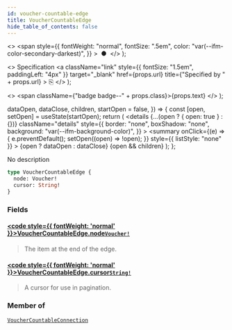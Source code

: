 ```yaml
---
id: voucher-countable-edge
title: VoucherCountableEdge
hide_table_of_contents: false
---
```


  <>
    <span
      style={{
        fontWeight: "normal",
        fontSize: ".5em",
        color: "var(--ifm-color-secondary-darkest)",
      }}
    >
      &nbsp;●&nbsp;
    </span>
  </>
);

  <>
    Specification
    <a
      className="link"
      style={{ fontSize: "1.5em", paddingLeft: "4px" }}
      target="\_blank"
      href={props.url}
      title={"Specified by " + props.url}
    >
      ⎘
    </a>
  </>
);

  <>
    <span className={"badge badge--" + props.class}>{props.text}</span>
  </>
);


  dataOpen,
  dataClose,
  children,
  startOpen = false,
}) => {
  const [open, setOpen] = useState(startOpen);
  return (
    <details
      {...(open ? { open: true } : {})}
      className="details"
      style={{
        border: "none",
        boxShadow: "none",
        background: "var(--ifm-background-color)",
      }}
    >
      <summary
        onClick={(e) => {
          e.preventDefault();
          setOpen((open) => !open);
        }}
        style={{ listStyle: "none" }}
      >
        {open ? dataOpen : dataClose}
      </summary>
      {open && children}
    </details>
  );
};

No description

```graphql
type VoucherCountableEdge {
  node: Voucher!
  cursor: String!
}
```

### Fields

#### [<code style={{ fontWeight: 'normal' }}>VoucherCountableEdge.<b>node</b></code>](#)<Bullet />[`Voucher!`](../../../api-reference/discounts/objects/voucher) <Badge class="secondary" text="non-null"/> <Badge class="secondary" text="object"/>

> The item at the end of the edge.

#### [<code style={{ fontWeight: 'normal' }}>VoucherCountableEdge.<b>cursor</b></code>](#)<Bullet />[`String!`](../../../api-reference/miscellaneous/scalars/string) <Badge class="secondary" text="non-null"/> <Badge class="secondary" text="scalar"/>

> A cursor for use in pagination.

### Member of

[`VoucherCountableConnection`](../../../api-reference/discounts/objects/voucher-countable-connection) <Badge class="secondary" text="object"/>
